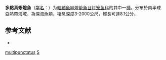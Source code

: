 {{Speciesbox
| taxon = Scopelopsis multipunctatus
| binomial_authority = [[Brauer|Brauer]], 1906
| status = NE
| status_system = IUCN3.1
| synonyms = *''Electrona thompsoni''<br /><small>Chapman, 1944</small>
*''Hierops thompsoni''<br /><small>Chapman, 1944</small>
}}

'''多點真蜥燈魚'''（[[学名|学名]]：{{lang|la|''Scopelopsis multipunctatus''}}）为[[輻鰭魚綱|輻鰭魚綱]][[燈籠魚目|燈籠魚目]][[灯笼鱼科|灯笼鱼科]]的其中一[[種|種]]。分布於南半球亞熱帶海域，為深海魚類，棲息深度3-2000公尺，體長可達8.1公分。

== 参考文献 ==
{{refbegin}}
*{{FishBase_species|genus=Scopelopsis|species=multipunctatus|year=2012|month=2}}
{{refend}}

{{灯笼鱼目小作品}}

{{Taxonbar}}
[[Category:真蜥灯鱼属|multipunctatus]]
[[Category:1906年描述的魚類|S]]